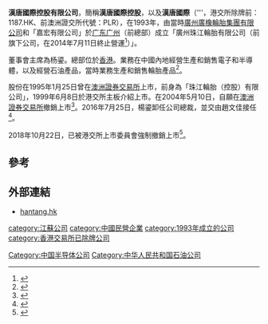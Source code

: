 '''漢唐國際控股有限公司'''，簡稱'''漢唐國際控股'''，以及'''漢唐國際'''（{{lang-en|'''Han Tang International Holdings Limited}}'''，港交所除牌前：1187.HK、前澳洲證交所代號：PLR），在1993年，由當時[[廣州廣橡輪胎集團有限公司|廣州廣橡輪胎集團有限公司]]和「嘉宏有限公司」於[[广东省|广东]][[广州市|广州]]（前總部）成立「廣州珠江輪胎有限公司（前旗下公司，在2014年7月11日終止營運<ref>{{Cite web |url=http://www.pearlrivertyres1187.com/Documents/AnnualReport/c01187_20141125_ar.pdf |title=珠江輪胎（控股）有限公司（漢唐國際控股有限公司前身）2013年年報 |access-date=2015-02-09 |archive-date=2015-02-09 |archive-url=https://web.archive.org/web/20150209192720/http://www.pearlrivertyres1187.com/Documents/AnnualReport/c01187_20141125_ar.pdf |dead-url=no }}</ref>）」。

董事會主席為杨鎏。總部位於[[香港|香港]]。業務在中國內地經營生產和銷售電子和半導體，以及經營石油產品，當時業務生產和銷售輪胎產品<ref>{{Cite web |url=http://www.pearlrivertyres1187.com/CorporateInfo_chinese.html |title=漢唐國際控股有限公司資料 |access-date=2015-02-09 |archive-date=2015-02-09 |archive-url=https://web.archive.org/web/20150209191427/http://www.pearlrivertyres1187.com/CorporateInfo_chinese.html |dead-url=no }}</ref>。

股份在1995年1月25日曾在[[澳洲證券交易所|澳洲證券交易所]]上市，前身為「珠江輪胎（控股）有限公司」，1999年6月8日於港交所主板介紹上市。在2004年5月10日，自願在[[澳洲證券交易所|澳洲證券交易所]]撤銷上市<ref>{{Cite web |url=http://www.hkexnews.hk/listedco/listconews/sehk/2004/0507/LTN20040507085_C.pdf |title=撤銷澳洲交易所上市通告 |access-date=2015-02-09 |archive-date=2016-03-05 |archive-url=https://web.archive.org/web/20160305012832/http://www.hkexnews.hk/listedco/listconews/sehk/2004/0507/LTN20040507085_C.pdf |dead-url=no }}</ref>。2016年7月25日，楊鎏卸任公司總裁，並交由趙文佳接任<ref>{{Cite web|title=漢唐（０１１８７）主席及總裁楊鎏辭任，繼續停牌 - 經濟通 ET Net|url=http://www.etnet.com.hk/www/tc/news/categorized_news_detail.php?category=latest&newsid=ETN260726274|accessdate=|author=|date=2016-07-26|format=|work=www.etnet.com.hk|publisher=|language=}}</ref>。

2018年10月22日，已被港交所上市委員會強制撤銷上市<REF>
{{Cite web |url=https://www1.hkexnews.hk/listedco/listconews/sehk/2018/1010/ltn20181010873_c.pdf |title=取消上市地位公告 |accessdate=2019-07-03 |archive-date=2019-07-03 |archive-url=https://web.archive.org/web/20190703232435/https://www1.hkexnews.hk/listedco/listconews/sehk/2018/1010/ltn20181010873_c.pdf |dead-url=yes }}
</REF>。

==參考==
{{reflist}}

==外部連結==
*[http://www.hantang.hk hantang.hk] {{Wayback|url=http://www.hantang.hk/ |date=20200627114922 }}

[[category:江蘇公司|category:江蘇公司]]
[[category:中國民營企業|category:中國民營企業]]
[[category:1993年成立的公司|category:1993年成立的公司]]
[[category:香港交易所已除牌公司|category:香港交易所已除牌公司]]
[[Category:中国半导体公司|Category:中国半导体公司]]
[[Category:中华人民共和国石油公司|Category:中华人民共和国石油公司]]